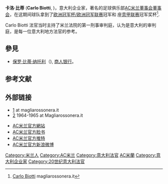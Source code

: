 {{noteTA
|T=zh:卡洛·比蒂; zh-cn:卡洛·比蒂; zh-tw:卡洛·比蒂; zh-hk:卡洛·比蒂;
|G1=Football
|G2=意甲
}}
{{Infobox person
| name        = 卡洛·比蒂<br>Carlo Biotti
| image       =
| image_size  = 220px
| alt         = 
| caption     = 
| birth_date  = 
| birth_place = {{ITA}} [[蒙扎|蒙扎]] 意大利米兰
| death_date  = 
| death_place = 意大利米兰
| nationality = {{ITA}}
| known_for   = [[意甲联赛|意甲联赛]]俱乐部[[AC米兰|AC米兰]][[董事会|董事会]][[Board_of_directors|Board of directors]]
| occupation  = [[最高法院|最高法院]][[法官|法官]]
| spouse      = 玛丽亚·吉万纳·甘比尼
| children    = Fausto, Jon Biotti
| parents = [[保罗·比蒂·纳托利|保罗·比蒂·纳托利]] （{{lang-en|Paolo Biotti Natoli}})
}}

'''卡洛·比蒂''' ('''Carlo Biotti''', {{bd|1901年||1977年|12月10日}})，意大利企业家，著名的足球俱乐部[[AC米兰|AC米兰]][[董事会|董事会]][[董事会|董事会]]，在这期间球队拿到了[[欧洲冠军联赛|欧洲冠军杯/欧洲冠军联赛]]冠军和 座[[意甲联赛|意甲联赛]]冠军奖杯<ref>[http://www.magliarossonera.it/protagonisti/PRDIR/Prdir-Biotti.html Carlo Biotti] {{Wayback|url=http://www.magliarossonera.it/protagonisti/PRDIR/Prdir-Biotti.html |date=20170221124357 }} magliarossonera.it</ref>.

Carlo Biotti 法官当时主持了米兰法院的第一刑事审判庭，认为是意大利的审判庭，是每一位意大利地方法官的参考。

== 參見 ==
* [[保罗·比蒂·纳托利|保罗·比蒂·纳托利]]（{{lang-en|Paolo Biotti Natoli}}), [[商人银行|商人银行]]。

== 参考文献 ==
{{Reflist}}

== 外部链接 ==
{{Portal|人物}}
*[http://www.magliarossonera.it/protagonisti/PRDIR/Prdir-Biotti.html]{{Wayback|url=http://www.magliarossonera.it/protagonisti/PRDIR/Prdir-Biotti.html |date=20170221124357 }} at magliarossonera.it {{it icon}}
*[http://www.magliarossonera.it/196465.html]{{Wayback|url=http://www.magliarossonera.it/196465.html |date=20170221080732 }} 1964-1965 at Magliarossonera.it {{it icon}}
{{Commonscat|A.C. Milan}}
* [http://www.acmilan.com/ AC米兰官方網站]{{Wayback|url=http://www.acmilan.com/ |date=20160625163121 }} 
* [https://www.facebook.com/ACMilan/ AC米兰官方脸书]{{Wayback|url=https://www.facebook.com/ACMilan/ |date=20170505185916 }}
* [https://twitter.com/acmilan/ AC米兰官方推特]{{Wayback|url=https://twitter.com/acmilan/ |date=20170407081048 }}
* [http://weibo.com/acmilanofficial/ AC米兰官方新浪微博]{{Wayback|url=http://weibo.com/acmilanofficial/ |date=20190226201352 }}

{{Sport-bio-stub}}

{{Authority control}}
[[Category:米兰人|Category:米兰人]]
[[Category:AC米兰|Category:AC米兰]]
[[Category:意大利法官|Category:意大利法官]]
[[Category:AC米蘭|]]
[[Category:意大利企业家|Category:意大利企业家]]
[[Category:20世纪意大利法官|Category:20世纪意大利法官]]